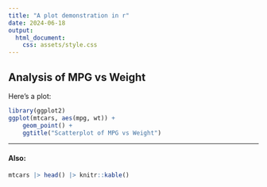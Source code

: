 ```yaml
---
title: "A plot demonstration in r"
date: 2024-06-18
output:
  html_document:
    css: assets/style.css
---
```


## Analysis of MPG vs Weight

Here's a plot:

```r
library(ggplot2)
ggplot(mtcars, aes(mpg, wt)) +
    geom_point() +
    ggtitle("Scatterplot of MPG vs Weight")
```

------------------------------------------------------------------------

#### Also:

```r
mtcars |> head() |> knitr::kable()
``` 